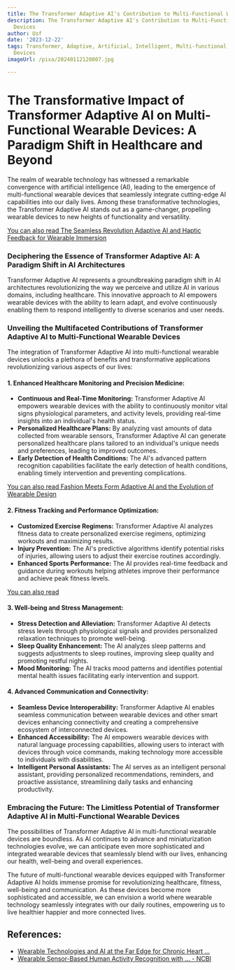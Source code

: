 ```yaml
---
title: The Transformer Adaptive AI's Contribution to Multi-Functional Wearable Devices
description: The Transformer Adaptive AI's Contribution to Multi-Functional Wearable
  Devices
author: Usf
date: '2023-12-22'
tags: Transformer, Adaptive, Artificial, Intelligent, Multi-functional, Wearable,
  Devices
imageUrl: /pixa/20240112120807.jpg

---
```

# The Transformative Impact of Transformer Adaptive AI on Multi-Functional Wearable Devices: A Paradigm Shift in Healthcare and Beyond

The realm of wearable  technology has witnessed a remarkable convergence  with artificial intelligence (AI), leading to the emergence of multi-functional wearable  devices that seamlessly integrate cutting-edge AI capabilities  into our daily lives. Among these transformative technologies, the Transformer Adaptive AI stands out as a game-changer, propelling wearable devices to  new heights of functionality and versatility.

[You can also read  The Seamless Revolution Adaptive AI and Haptic Feedback for  Wearable Immersion](The%20Seamless%20Revolution%20Adaptive%20AI%20and%20Haptic%20Feedback%20for%20Wearable%20Immersion)


### Deciphering the Essence of Transformer Adaptive AI: A Paradigm Shift in  AI Architectures

Transformer Adaptive AI represents a groundbreaking paradigm shift in AI architectures revolutionizing the way we perceive and utilize AI in various domains, including healthcare. This innovative approach to AI empowers wearable devices with the ability to learn adapt, and evolve continuously enabling them to respond intelligently to diverse scenarios and user needs.

### Unveiling the Multifaceted Contributions of Transformer Adaptive AI to Multi-Functional Wearable Devices

The integration of Transformer  Adaptive AI into multi-functional wearable devices unlocks a  plethora of benefits and transformative applications revolutionizing various aspects of  our lives:

#### 1.  Enhanced Healthcare Monitoring and Precision Medicine:

- **Continuous and  Real-Time Monitoring:** Transformer Adaptive  AI empowers wearable devices with the ability to continuously monitor vital signs physiological parameters, and activity levels, providing real-time insights into an  individual's health status.
- **Personalized Healthcare Plans:** By  analyzing vast  amounts of data collected from  wearable sensors, Transformer Adaptive  AI can generate personalized healthcare plans tailored to an individual's unique needs and  preferences, leading  to improved outcomes.
- **Early Detection of Health Conditions:** The  AI's advanced  pattern recognition capabilities facilitate the early detection of health conditions, enabling timely intervention and preventing complications.

[You can also read  Fashion Meets Form Adaptive AI and the Evolution of  Wearable Design](Fashion%20Meets%20Form%20Adaptive%20AI%20and%20the%20Evolution%20of%20Wearable%20Design)


#### 2. Fitness  Tracking  and Performance  Optimization:

- **Customized Exercise Regimens:** Transformer Adaptive AI analyzes fitness data to create personalized exercise regimens, optimizing workouts and  maximizing results.
- **Injury Prevention:**  The AI's predictive algorithms  identify potential risks of injuries, allowing users to adjust their exercise  routines accordingly.
- **Enhanced Sports Performance:**  The AI provides real-time feedback and guidance during workouts helping  athletes improve their performance and achieve peak fitness levels.

[You can also read ]()


#### 3. Well-being  and Stress Management:

- **Stress Detection and Alleviation:** Transformer Adaptive AI detects stress levels through physiological  signals and provides personalized relaxation techniques to  promote well-being.
- **Sleep Quality Enhancement:** The  AI analyzes  sleep  patterns and suggests adjustments to sleep routines, improving sleep quality and promoting restful  nights.
- **Mood Monitoring:** The AI tracks mood patterns and  identifies  potential mental  health issues facilitating early intervention and support.

#### 4. Advanced Communication and Connectivity:

- **Seamless Device Interoperability:** Transformer Adaptive AI  enables seamless communication between wearable devices and other smart devices enhancing connectivity and creating a comprehensive ecosystem of interconnected devices.
- **Enhanced Accessibility:** The AI empowers wearable devices with natural language processing capabilities, allowing users to interact with devices through voice  commands, making technology more accessible to individuals  with  disabilities.
- **Intelligent Personal Assistants:** The AI serves as an intelligent personal assistant, providing personalized recommendations, reminders,  and proactive  assistance, streamlining daily tasks and enhancing productivity.

### Embracing the Future: The Limitless Potential of Transformer Adaptive AI in  Multi-Functional Wearable Devices

The possibilities of Transformer Adaptive AI in  multi-functional wearable devices are  boundless. As AI  continues to advance and miniaturization technologies evolve, we  can anticipate even more sophisticated and integrated wearable devices that seamlessly blend with our lives, enhancing our health, well-being and overall experiences.

The future of multi-functional wearable devices  equipped with Transformer Adaptive  AI  holds  immense promise for revolutionizing healthcare,  fitness, well-being and communication. As these  devices become more sophisticated and accessible, we can envision a world where wearable technology seamlessly integrates with our daily routines, empowering us to live healthier happier  and more connected lives.

## References:
- [Wearable Technologies and AI at the Far Edge for Chronic Heart ...](https://www.mdpi.com/1424-8220/23/15/6896)
- [Wearable Sensor-Based Human Activity Recognition with ... - NCBI](https://www.ncbi.nlm.nih.gov/pmc/articles/PMC8914677/)
